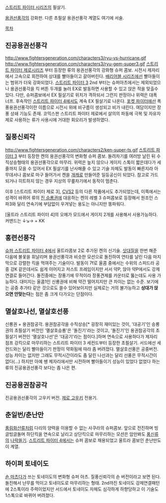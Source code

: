 [[스트리트 파이터 시리즈]]의 필살기.

[[용권선풍각]]의 강화판. 다른 초필살 용권선풍각 계열도 여기에 서술.

[[목차]]

== 진공용권선풍각 ==
http://www.fightersgeneration.com/characters3/ryu-vs-hurricane.gif
http://www.fightersgeneration.com/characters3/ryu-gem-super3.gif 
[[스트리트 파이터 제로]]시리즈 부터 등장한 류의 용권선풍각의 강화형 슈퍼 콤보. 시전시 제자리에서 고속으로 회전하여 상대를 빨아들이고 갈아버린다. [[배리어블 시리즈]]에선 빨아들이는 범위가 더욱 강화되었다. [[스트리트 파이터 3]] 2nd 부터는 슈퍼아츠에서는 제외되었으나 용권선풍각을 킥 버튼 두개를 눌러 EX로 발동하면 사용할 수 있고 앉은 적을 맞출수 있다. 다만, 슈퍼콤보에서 EX 필살기로 위치가 격하되서 그런지 판정이나 위력은 대폭 너프. 후속작인 [[스트리트 파이터 4]]에서도 계속 EX 필살기로 나온다. [[포켓 파이터]]에선 폭풍용권선풍각이란 이름으로 시전시 위에 비구름이 생성되고 비가 내린다. 여담이지만 장풍 상쇄 기능도 존재. 코믹스판 스트리트 파이터 제로에서 살의의 파동에 극복 및 자유자제로 사용하는 류가 사용시에 거대한 회오리가 발생하였다.

== 질풍신뢰각 ==
http://www.fightersgeneration.com/characters2/ken-super-ts.gif 
[[스트리트 파이터 3]] 부터 등장한 켄의 용권선풍각의 변화형 슈퍼 콤보. 돌려차기를 여러방 날린 뒤 수직상승형태의 용권선풍각으로 마무리. 위력은 높지 않으나 게이지 스톡이 짧은데다가 세 줄까지 모을 수 있어서 EX 필살기를 난사해줄 수 있고 기술 자체도 발동이 빠른지라 아무데서나 콤보로 마구 들어가서 켄을 [[개캐]]로 만들어준 일등공신이 되었다. 참고로 가드되거나 히트하지 않는 경우 지상의 무릎차기에서 동작이 멈춘다.

이후 [스트리트 파이터 제로 3], [[CVS2]] 등의 다른 작품에서도 추가되었는데, 이쪽에서는 성격이 바뀌어 류의 [[진 승룡권]]에 대응하는 켄의 레벨 3 슈퍼콤보로 등장해서 원조인 스파3와 달리 연속기에 부담없이 우겨넣는 용도는 아니지만 똥파워다.

[울트라 스트리트 파이터 4]의 오메가 모드에서 게이지 2개를 사용해서 사용가능하다. 커맨드는 ↓↘→ + KK

== 홍련선풍각 ==
[[슈퍼 스트리트 파이터 4]]에서 울트라콤보 2로 추가된 켄의 신기술. [[삿대질]]을 한번 해준 다음에 불꽃을 휘날리며 용권선풍각과 비슷한 모션으로 돌진하여 연타를 날린 다음 마지막으로 강렬한 킥을 먹여주는 기술이다. 발동이 7f로 울콤 중에서는 수위의 스피드라 공중 강K 같은데서도 쉽게 이어지고 저스트 프레임이지만 서서 약P, 앉아 약P에서도 강제연결로 들어간다. 돌진중에는 장풍기에 무적이라 장풍견제를 카운터로 뚫는데도 사용 가능하다. 대미지는 울콤1인 신룡권에 비해 약간 떨어지지만 큰 차이는 없는 수준. 보기에는 공중 추가타 같은 것으로도 쓸수 있어보이지만 실제로는 거의 불가능하고 '''상대가 앉으면 안맞는다'''는 점은 좀 크게 다가오는 단점이다.

== 멸살호나선, 멸살호선풍 ==
신룡권 + 용권참공각. 용권참공각을 수직상승[* 굉장히 재미있는 것이, '대공기'인 승룡권의 초필살기 버전인 '멸살호승룡'은 '돌진기'라는 것이고, '돌진기'인 용권참공각의 초필살기 버전인 '멸살호나선'은 '대공기'라는 점이다.]하며 연속으로 사용하다가 제자리 점프 강킥으로 마무리하는 스트리트 파이터 3 세컨드부터 등장한 초필살기. 서드에선 세컨드와는 달리 빨아들이기 판정이 약화됨에 따라 좀 버려졌다. 멸살호선풍은 공중버전. 성능 차이는 없지만 그래도 무적시간이라도 좀 달린 나선과는 달리 선풍은 무적시간이 없다(...) 하지만 아예 쌩 제자리에서만 시전하며 빨아들이기 성능이 있었다 없었다 하는 류의 진공용권선풍각 보다는 좀 나은 편. 

== 진공용권참공각 ==
진공용권선풍각의 고우키 버전. [[제로 고우키]] 전용기.

== 춘일번/춘난만 ==
[[풍림화산류]]처럼 다리의 양력을 이용할 수 없는 사쿠라의 슈퍼콤보. 앞으로 전진하며 빙글빙글돌며 하단킥을 연속으로 날리고 상단킥으로 마무리하는 모션은 암만봐도 [[풍신류]]의 [[나락]]쓸기. [[스트리트 파이터 4]]에서는 슈퍼 콤보로 채용되었고 울트라 콤보인 춘난만도 이 계열.
== 하이퍼 토네이도 ==
[[숀 마츠다]]가 쓰는 토네이도의 변화형 슈퍼 아츠. 질풍신뢰각의 숀 버전이라고 보면 된다. 돌진해서 난무를 먹이고 토네이도로 마무리하는 형태. 2nd까진 토네이도 강제연결패턴에 2스톡이라 주력이었지만 서드에서 토네이도 자체도 심각하게 하향당하고 이 기술도 1스톡으로 바뀌어 버려졌다.
